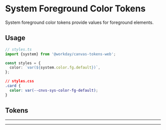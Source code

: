 

<Meta title="Docs/System Tokens/Color/Foreground" />

<Unstyled>

# System Foreground Color Tokens

System foreground color tokens provide values for foreground elements.

## Usage

```ts
// styles.ts
import {system} from '@workday/canvas-tokens-web';

const styles = {
  color: `var(${system.color.fg.default})`,
};
```

```css
// styles.css
.card {
  color: var(--cnvs-sys-color-fg-default);
}
```

## Tokens

<ForegroundColors />

---

<ForegroundStatusColors />

---

</Unstyled>


